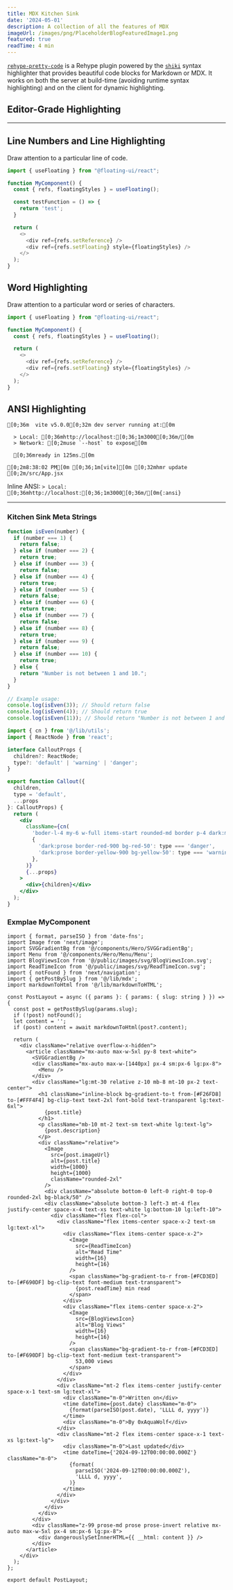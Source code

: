 ```yaml
---
title: MDX Kitchen Sink
date: '2024-05-01'
description: A collection of all the features of MDX
imageUrl: /images/png/PlaceholderBlogFeaturedImage1.png
featured: true
readTime: 4 min
---
```


[`rehype-pretty-code`](https://github.com/atomiks/rehype-pretty-code) is a Rehype plugin powered by the
[`shiki`](https://github.com/shikijs/shiki) syntax highlighter that provides beautiful code blocks for Markdown or MDX. It works on both the server at build-time (avoiding runtime syntax highlighting) and on the client for dynamic highlighting.

## Editor-Grade Highlighting

---

## Line Numbers and Line Highlighting

Draw attention to a particular line of code.

```js {4} showLineNumbers title="index.js"
import { useFloating } from "@floating-ui/react";

function MyComponent() {
  const { refs, floatingStyles } = useFloating();

  const testFunction = () => {
    return 'test';
  }

  return (
    <>
      <div ref={refs.setReference} />
      <div ref={refs.setFloating} style={floatingStyles} />
    </>
  );
}
```

## Word Highlighting

Draw attention to a particular word or series of characters.

```js /floatingStyles/
import { useFloating } from "@floating-ui/react";

function MyComponent() {
  const { refs, floatingStyles } = useFloating();

  return (
    <>
      <div ref={refs.setReference} />
      <div ref={refs.setFloating} style={floatingStyles} />
    </>
  );
}
```

## ANSI Highlighting

```ansi
[0;36m  vite v5.0.0[0;32m dev server running at:[0m

  > Local: [0;36mhttp://localhost:[0;36;1m3000[0;36m/[0m
  > Network: [0;2muse `--host` to expose[0m

  [0;36mready in 125ms.[0m

[0;2m8:38:02 PM[0m [0;36;1m[vite][0m [0;32mhmr update [0;2m/src/App.jsx
```

Inline ANSI: `> Local: [0;36mhttp://localhost:[0;36;1m3000[0;36m/[0m{:ansi}`

---

### Kitchen Sink Meta Strings

```js showLineNumbers {2-4} title="isEven.js" /console/ caption="Im a caption"
function isEven(number) {
  if (number === 1) {
    return false;
  } else if (number === 2) {
    return true;
  } else if (number === 3) {
    return false;
  } else if (number === 4) {
    return true;
  } else if (number === 5) {
    return false;
  } else if (number === 6) {
    return true;
  } else if (number === 7) {
    return false;
  } else if (number === 8) {
    return true;
  } else if (number === 9) {
    return false;
  } else if (number === 10) {
    return true;
  } else {
    return "Number is not between 1 and 10.";
  }
}

// Example usage:
console.log(isEven(3)); // Should return false
console.log(isEven(4)); // Should return true
console.log(isEven(11)); // Should return "Number is not between 1 and 10."
```


```jsx
import { cn } from '@/lib/utils';
import { ReactNode } from 'react';

interface CalloutProps {
  children?: ReactNode;
  type?: 'default' | 'warning' | 'danger';
}

export function Callout({
  children,
  type = 'default',
  ...props
}: CalloutProps) {
  return (
    <div
      className={cn(
        'boder-l-4 my-6 w-full items-start rounded-md border p-4 dark:max-w-none',
        {
          'dark:prose border-red-900 bg-red-50': type === 'danger',
          'dark:prose border-yellow-900 bg-yellow-50': type === 'warning',
        },
      )}
      {...props}
    >
      <div>{children}</div>
    </div>
  );
}

```


### Exmplae MyComponent

```tsx
import { format, parseISO } from 'date-fns';
import Image from 'next/image';
import SVGGradientBg from '@/components/Hero/SVGGradientBg';
import Menu from '@/components/Hero/Menu/Menu';
import BlogViewsIcon from '@/public/images/svg/BlogViewsIcon.svg';
import ReadTimeIcon from '@/public/images/svg/ReadTimeIcon.svg';
import { notFound } from 'next/navigation';
import { getPostBySlug } from '@/lib/mdx';
import markdownToHtml from '@/lib/markdownToHTML';

const PostLayout = async ({ params }: { params: { slug: string } }) => {
  const post = getPostBySlug(params.slug);
  if (!post) notFound();
  let content = '';
  if (post) content = await markdownToHtml(post?.content);

  return (
    <div className="relative overflow-x-hidden">
      <article className="mx-auto max-w-5xl py-8 text-white">
        <SVGGradientBg />
        <div className="mx-auto max-w-[1440px] px-4 sm:px-6 lg:px-8">
          <Menu />
        </div>
        <div className="lg:mt-30 relative z-10 mb-8 mt-10 px-2 text-center">
          <h1 className="inline-block bg-gradient-to-t from-[#F26FD8] to-[#FFF4F4] bg-clip-text text-2xl font-bold text-transparent lg:text-6xl">
            {post.title}
          </h1>
          <p className="mb-10 mt-2 text-sm text-white lg:text-lg">
            {post.description}
          </p>
          <div className="relative">
            <Image
              src={post.imageUrl}
              alt={post.title}
              width={1000}
              height={1000}
              className="rounded-2xl"
            />
            <div className="absolute bottom-0 left-0 right-0 top-0 rounded-2xl bg-black/50" />
            <div className="absolute bottom-3 left-3 mt-4 flex justify-center space-x-4 text-xs text-white lg:bottom-10 lg:left-10">
              <div className="flex flex-col">
                <div className="flex items-center space-x-2 text-sm lg:text-xl">
                  <div className="flex items-center space-x-2">
                    <Image
                      src={ReadTimeIcon}
                      alt="Read Time"
                      width={16}
                      height={16}
                    />
                    <span className="bg-gradient-to-r from-[#FCD3ED] to-[#F690DF] bg-clip-text font-medium text-transparent">
                      {post.readTime} min read
                    </span>
                  </div>
                  <div className="flex items-center space-x-2">
                    <Image
                      src={BlogViewsIcon}
                      alt="Blog Views"
                      width={16}
                      height={16}
                    />
                    <span className="bg-gradient-to-r from-[#FCD3ED] to-[#F690DF] bg-clip-text font-medium text-transparent">
                      53,000 views
                    </span>
                  </div>
                </div>
                <div className="mt-2 flex items-center justify-center space-x-1 text-sm lg:text-xl">
                  <div className="m-0">Written on</div>
                  <time dateTime={post.date} className="m-0">
                    {format(parseISO(post.date), 'LLLL d, yyyy')}
                  </time>
                  <div className="m-0">By 0xAquaWolf</div>
                </div>
                <div className="mt-2 flex items-center space-x-1 text-xs lg:text-lg">
                  <div className="m-0">Last updated</div>
                  <time dateTime={'2024-09-12T00:00:00.000Z'} className="m-0">
                    {format(
                      parseISO('2024-09-12T00:00:00.000Z'),
                      'LLLL d, yyyy',
                    )}
                  </time>
                </div>
              </div>
            </div>
          </div>
        </div>
        <div className="z-99 prose-md prose prose-invert relative mx-auto max-w-5xl px-4 sm:px-6 lg:px-8">
          <div dangerouslySetInnerHTML={{ __html: content }} />
        </div>
      </article>
    </div>
  );
};

export default PostLayout;

```
